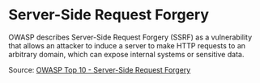 # Server-Side Request Forgery

OWASP describes Server-Side Request Forgery (SSRF) as a vulnerability that allows an attacker to induce a server to make HTTP requests to an arbitrary domain, which can expose internal systems or sensitive data.

Source: [OWASP Top 10 - Server-Side Request Forgery](https://owasp.org/Top10/A10_2021-Server-Side_Request_Forgery_%28SSRF%29/)
